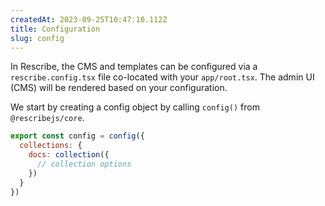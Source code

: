 ```yaml
---
createdAt: 2023-09-25T10:47:10.112Z
title: Configuration
slug: config
---
```


In Rescribe, the CMS and templates can be configured via a `rescribe.config.tsx` file co-located with your `app/root.tsx`. The admin UI (CMS) will be rendered based on your configuration.

We start by creating a config object by calling `config()` from `@rescribejs/core`.

```javascript
export const config = config({
  collections: {
    docs: collection({
      // collection options
    })
  }
})
```
